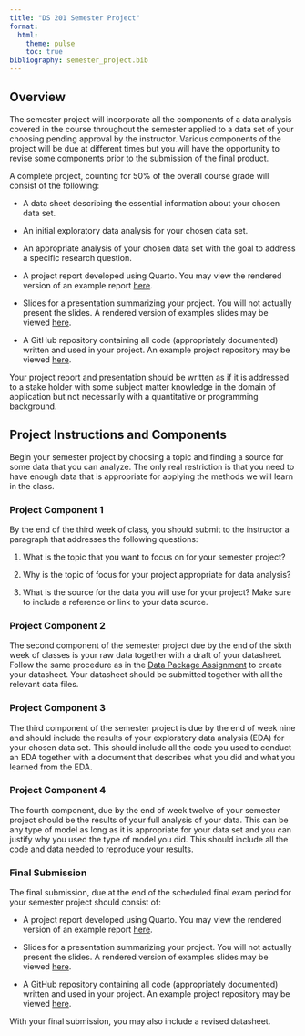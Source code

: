 ```yaml
---
title: "DS 201 Semester Project"
format: 
  html:
    theme: pulse
    toc: true
bibliography: semester_project.bib
---
```


## Overview

The semester project will incorporate all the components of a data analysis covered in the course throughout the semester applied to a data set of your choosing pending approval by the instructor. Various components of the project will be due at different times but you will have the opportunity to revise some components prior to the submission of the final product. 

A complete project, counting for 50% of the overall course grade will consist of the following:

- A data sheet describing the essential information about your chosen data set.  

- An initial exploratory data analysis for your chosen data set.  

- An appropriate analysis of your chosen data set with the goal to address a specific research question.  

- A project report developed using Quarto. You may view the rendered version of an example report [here](https://symphonious-crostata-5b1f0b.netlify.app/report/).

- Slides for a presentation summarizing your project. You will not actually present the slides. A rendered version of examples slides may be viewed [here](https://symphonious-crostata-5b1f0b.netlify.app/presentation/).

- A GitHub repository containing all code (appropriately documented) written and used in your project. An example project repository may be viewed [here](https://github.com/jmgraham30/baseball_weather/tree/main).

Your project report and presentation should be written as if it is addressed to a stake holder with some subject matter knowledge in the domain of application but not necessarily with a quantitative or programming background. 

## Project Instructions and Components

Begin your semester project by choosing a topic and finding a source for some data that you can analyze. The only real restriction is that you need to have enough data that is appropriate for applying the methods we will learn in the class. 

### Project Component 1

By the end of the third week of class, you should submit to the instructor a paragraph that addresses the following questions:

1. What is the topic that you want to focus on for your semester project? 

2. Why is the topic of focus for your project appropriate for data analysis?

3. What is the source for the data you will use for your project? Make sure to include a reference or link to your data source. 

### Project Component 2

The second component of the semester project due by the end of the sixth week of classes is your raw data together with a draft of your datasheet. Follow the same procedure as in the [Data Package Assignment](https://ds201assignments.netlify.app/data_package_assignment/) to create your datasheet.  Your datasheet should be submitted together with all the relevant data files. 


### Project Component 3

The third component of the semester project is due by the end of week nine and should include the results of your exploratory data analysis (EDA) for your chosen data set. This should include all the code you used to conduct an EDA together with a document that describes what you did and what you learned from the EDA. 


### Project Component 4

The fourth component, due by the end of week twelve of your semester project should be the results of your full analysis of your data. This can be any type of model as long as it is appropriate for your data set and you can justify why you used the type of model you did. This should include all the code and data needed to reproduce your results. 

### Final Submission

The final submission, due at the end of the scheduled final exam period for your semester project should consist of:

- A project report developed using Quarto. You may view the rendered version of an example report [here](https://symphonious-crostata-5b1f0b.netlify.app/report/).

- Slides for a presentation summarizing your project. You will not actually present the slides. A rendered version of examples slides may be viewed [here](https://symphonious-crostata-5b1f0b.netlify.app/presentation/).

- A GitHub repository containing all code (appropriately documented) written and used in your project. An example project repository may be viewed [here](https://github.com/jmgraham30/baseball_weather/tree/main).

With your final submission, you may also include a revised datasheet. 



